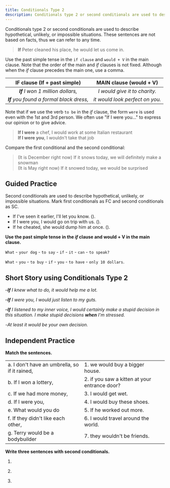 ```yaml
---
title: Conditionals Type 2
description: Conditionals type 2 or second conditionals are used to describe hypothetical, unlikely, or impossible situations. These sentences are not based on facts, thus we can refer to any time.
---
```


Conditionals type 2 or second conditionals are used to describe hypothetical, unlikely, or impossible situations. These sentences are not based on facts, thus we can refer to any time.

> **If** Peter cleaned his place, he would let us come in.

Use the past simple tense in the `if clause` and `would + V` in the main clause. Note that the order of the main and _if_ clauses is not fixed. Although when the _if_ clause precedes the main one, use a comma.

|       IF clause (If + past simple)       |     MAIN clause (would + V)     |
| :--------------------------------------: | :-----------------------------: |
|    _**If** I won 1 million dollars,_     |  _I would give it to charity._  |
| _**If** you found a formal black dress,_ | _it would look perfect on you._ |

Note that if we use the verb `to be` in the _if_ clause, the form `were` is used even with the 1st and 3rd person. We often use "If I were you..." to express our opinion or to give advice.

> **If I were** a chef, I would work at some Italian restaurant  
> **If I were you**, I wouldn't take that job

Compare the first conditional and the second conditional:

> (It is December right now) If it snows today, we will definitely make a snowman  
> (It is May right now) If it snowed today, we would be surprised

## Guided Practice

<Sidenote mt={8}>
  Second conditionals are used to describe hypothetical, unlikely, or impossible situations. Mark
  first conditionals as FC and second conditionals as SC.
</Sidenote>

- If I've seen it earlier, I'll let you know. (<Blank />). <InfoTooltip label="FC" />
- If I were you, I would go on trip with us. (<Blank />). <InfoTooltip label="SC" />
- If he cheated, she would dump him at once. (<Blank />). <InfoTooltip label="SC" />

**Use the past simple tense in the _if_ clause and would + V in the main clause.**

`What` - `your dog` - `to say` - `if` - `it` - `can` - `to speak?` <InfoTooltip label="What would your dog say if it could speak?" />

`What` - `you` - `to buy` - `if` - `you` - `to have` - `only 10 dollars`. <InfoTooltip label="What would you buy if you had only 10 dollars" />

## Short Story using Conditionals Type 2

–_**If** I knew what to do, it would help me a lot._

–_**If** I were you, I would just listen to my guts._

–_**If** I listened to my inner voice, I would certainly make a stupid decision in this situation. I make stupid decisions **when** I'm stressed._

-_At least it would be your own decision._

## Independent Practice

**Match the sentences.**

|                                               |                                               |                                |
| :-------------------------------------------- | :-------------------------------------------- | :----------------------------- |
| a. I don't have an umbrella, so if it rained, | 1. we would buy a bigger house.               | <InfoTooltip label="(a, 3)" /> |
| b. If I won a lottery,                        | 2. if you saw a kitten at your entrance door? | <InfoTooltip label="(b, 6)" /> |
| c. If we had more money,                      | 3. I would get wet.                           | <InfoTooltip label="(c, 1)" /> |
| d. If I were you,                             | 4. I would buy these shoes.                   | <InfoTooltip label="(d, 4)" /> |
| e. What would you do                          | 5. If he worked out more.                     | <InfoTooltip label="(e, 2)" /> |
| f. If they didn't like each other,            | 6. I would travel around the world.           | <InfoTooltip label="(f, 7)" /> |
| g. Terry would be a bodybuilder               | 7. they wouldn't be friends.                  | <InfoTooltip label="(g, 5)" /> |

**Write three sentences with second conditionals.**

1. <Blank /> <InfoTooltip label="Where would you be if you could live anywhere in the world?" />

2. <Blank /> <InfoTooltip label="If I were you, I would ask him out." />

3. <Blank /> <InfoTooltip label="If there were more shops nearby, I wouldn't have to spend 30 minutes on a drive." />

